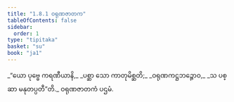 ```yaml
---
title: "1.8.1 ဝရုဏဇာတက"
tableOfContents: false
sidebar:
  order: 1
type: "tipitaka"
basket: "su"
book: "ja1"
---
```



<DynamicBreadcrumb />

<Division number="71" book="ja1" e="ch" v="22" p="17">

<Paragraph number="157" type="verses" book="ja1">
_“ယော ပုဗ္ဗေ ကရဏီယာနိ,_  
_ပစ္ဆာ သော ကာတုမိစ္ဆတိ;_  
_ဝရုဏကဋ္ဌဘဉ္ဇောဝ,_  
_သ ပစ္ဆာ မနုတပ္ပတီ”တိ._  


</Paragraph>
</Division>

<Paragraph number="158" type="center" book="ja1">
ဝရုဏဇာတကံ ပဌမံ.
</Paragraph>